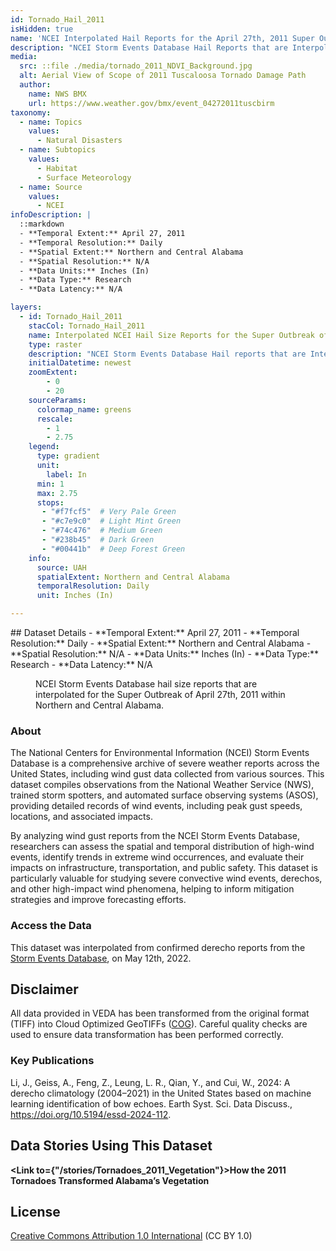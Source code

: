 ---
id: Tornado_Hail_2011
isHidden: true
name: 'NCEI Interpolated Hail Reports for the April 27th, 2011 Super Outbreak'
description: "NCEI Storm Events Database Hail Reports that are Interpolated for the Super Outbreak of April 27th, 2011"
media:
  src: ::file ./media/tornado_2011_NDVI_Background.jpg
  alt: Aerial View of Scope of 2011 Tuscaloosa Tornado Damage Path
  author:
    name: NWS BMX
    url: https://www.weather.gov/bmx/event_04272011tuscbirm
taxonomy:
  - name: Topics
    values:
      - Natural Disasters
  - name: Subtopics
    values:
      - Habitat
      - Surface Meteorology
  - name: Source
    values:
      - NCEI
infoDescription: |
  ::markdown
  - **Temporal Extent:** April 27, 2011
  - **Temporal Resolution:** Daily
  - **Spatial Extent:** Northern and Central Alabama
  - **Spatial Resolution:** N/A
  - **Data Units:** Inches (In)
  - **Data Type:** Research
  - **Data Latency:** N/A 

layers:
  - id: Tornado_Hail_2011
    stacCol: Tornado_Hail_2011
    name: Interpolated NCEI Hail Size Reports for the Super Outbreak of April 27th, 2011
    type: raster
    description: "NCEI Storm Events Database Hail reports that are Interpolated for the Super Outbreak of April 27th, 2011"
    initialDatetime: newest
    zoomExtent:
        - 0
        - 20
    sourceParams:
      colormap_name: greens
      rescale:
        - 1
        - 2.75
    legend:
      type: gradient
      unit:
        label: In
      min: 1
      max: 2.75
      stops:
       - "#f7fcf5"  # Very Pale Green
       - "#c7e9c0"  # Light Mint Green
       - "#74c476"  # Medium Green
       - "#238b45"  # Dark Green
       - "#00441b"  # Deep Forest Green
    info:
      source: UAH
      spatialExtent: Northern and Central Alabama
      temporalResolution: Daily
      unit: Inches (In)

---
<Block>
  <Prose>
  ## Dataset Details
  - **Temporal Extent:** April 27, 2011
  - **Temporal Resolution:** Daily
  - **Spatial Extent:** Northern and Central Alabama
  - **Spatial Resolution:** N/A
  - **Data Units:** Inches (In)
  - **Data Type:** Research
  - **Data Latency:** N/A
  </Prose>
  <Figure>
  <Map
    center={[-87, 33.8]}
    zoom={6.8}
    datasetId="Tornado_Hail_2011"
    layerId="Tornado_Hail_2011"
    dateTime='2011-04-27'
  />
  <Caption
    attrAuthor='NASA'
    attrUrl='https://nasa.gov/'
  >
  NCEI Storm Events Database hail size reports that are interpolated for the Super Outbreak of April 27th, 2011 within Northern and Central Alabama.
  </Caption>
</Figure>
</Block>

<Block>
  <Prose>

  ### About

  The National Centers for Environmental Information (NCEI) Storm Events Database is a comprehensive archive of severe weather reports across the United States, including wind gust data collected from various sources. This dataset compiles observations from the National Weather Service (NWS), trained storm spotters, and automated surface observing systems (ASOS), providing detailed records of wind events, including peak gust speeds, locations, and associated impacts.

  By analyzing wind gust reports from the NCEI Storm Events Database, researchers can assess the spatial and temporal distribution of high-wind events, identify trends in extreme wind occurrences, and evaluate their impacts on infrastructure, transportation, and public safety. This dataset is particularly valuable for studying severe convective wind events, derechos, and other high-impact wind phenomena, helping to inform mitigation strategies and improve forecasting efforts.
  </Prose>
</Block>

<Block>
  <Prose>
  
  ### Access the Data

  This dataset was interpolated from confirmed derecho reports from the [Storm Events Database](https://www.ncdc.noaa.gov/stormevents/), on May 12th, 2022.

  </Prose>
</Block>

<Block>
  <Prose>
  
  ## Disclaimer

  All data provided in VEDA has been transformed from the original format (TIFF) into Cloud Optimized GeoTIFFs ([COG](https://www.cogeo.org)). Careful quality checks are used to ensure data transformation has been performed correctly.  
  
  </Prose>
</Block>

<Block>
  <Prose>

  ### Key Publications
  
  Li, J., Geiss, A., Feng, Z., Leung, L. R., Qian, Y., and Cui, W., 2024: A derecho climatology (2004–2021) in the United States based on machine learning identification of bow echoes. Earth Syst. Sci. Data Discuss., https://doi.org/10.5194/essd-2024-112.

  </Prose>
</Block>

<Block>
  <Prose>
  
  ## Data Stories Using This Dataset
  
  **<Link to={"/stories/Tornadoes_2011_Vegetation"}>How the 2011 Tornadoes Transformed Alabama’s Vegetation</Link>**

  </Prose>
</Block>

<Block>
  <Prose>
  
  ## License
  
  [Creative Commons Attribution 1.0 International](https://creativecommons.org/publicdomain/zero/1.0/legalcode) (CC BY 1.0)

  </Prose>
</Block>